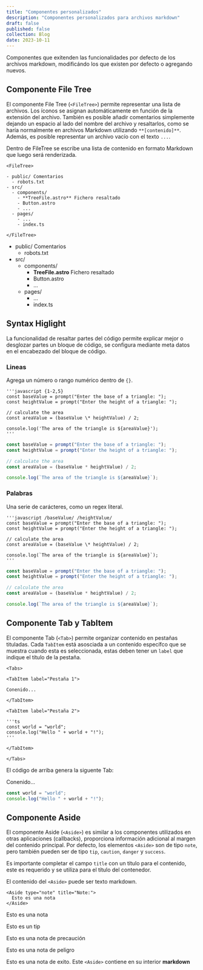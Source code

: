 ---
title: "Componentes personalizados"
description: "Componentes personalizados para archivos markdown"
draft: false
published: false
collection: Blog
date: 2023-10-11
---


Componentes que exitenden las funcionalidades por defecto de los archivos markdown, modificándo los que
existen por defecto o agregando nuevos.

## Componente File Tree

El componente File Tree (`<FileTree>`) permite representar una lista de archivos. Los íconos se asignan
automáticamente en función de la extensión del archivo. También es posible añadir comentarios
simplemente dejando un espacio al lado del nombre del archivo y resaltarlos, como se haría
normalmente en archivos Markdown utilizando `**[contenido]**`. Además, es posible representar un
archivo vacío con el texto `...`.

Dentro de FileTree se escribe una lista de contenido en formato Markdown que luego será renderizada.

```mdx
<FileTree>

- public/ Comentarios
  - robots.txt
- src/
  - components/
    - **TreeFile.astro** Fichero resaltado
    - Button.astro
    - ...
  - pages/
    - ...
    - index.ts

</FileTree>
```

<FileTree>

- public/ Comentarios
  - robots.txt
- src/
  - components/
    - **TreeFile.astro** Fichero resaltado
    - Button.astro
    - ...
  - pages/
    - ...
    - index.ts

</FileTree>

## Syntax Higlight

La funcionalidad de resaltar partes del código permite explicar mejor o desglozar partes un
bloque de código, se configura mediante meta datos en el encabezado del bloque de código.

### Lineas

Agrega un número o rango numérico dentro de `{}`.

<Tabs>

<TabItem label="Markdown">

```mdx
'''javascript {1-2,5}
const baseValue = prompt("Enter the base of a triangle: ");
const heightValue = prompt("Enter the height of a triangle: ");

// calculate the area
const areaValue = (baseValue \* heightValue) / 2;

console.log('The area of the triangle is ${areaValue}');
'''
```

</TabItem>

<TabItem label="Resultado">

```javascript {1-2,5}
const baseValue = prompt("Enter the base of a triangle: ");
const heightValue = prompt("Enter the height of a triangle: ");

// calculate the area
const areaValue = (baseValue * heightValue) / 2;

console.log(`The area of the triangle is ${areaValue}`);
```

</TabItem>
</Tabs>

### Palabras

Una serie de carácteres, como un regex literal.

<Tabs>
<TabItem label="Markdown">

```mdx
'''javascript /baseValue/ /heightValue/
const baseValue = prompt("Enter the base of a triangle: ");
const heightValue = prompt("Enter the height of a triangle: ");

// calculate the area
const areaValue = (baseValue \* heightValue) / 2;

console.log(`The area of the triangle is ${areaValue}`);
'''
```

</TabItem>
<TabItem label="Resultado">

```javascript /baseValue/ /heightValue/
const baseValue = prompt("Enter the base of a triangle: ");
const heightValue = prompt("Enter the height of a triangle: ");

// calculate the area
const areaValue = (baseValue * heightValue) / 2;

console.log(`The area of the triangle is ${areaValue}`);
```

</TabItem>
</Tabs>

## Componente Tab y TabItem

El componente Tab (`<Tab>`) permite organizar contenido en pestañas tituladas. Cada `TabItem`
está asosciada a un contenido específco que se muestra cuando esta es seleccionada, estas
deben tener un `label` que indique el título de la pestaña.

```mdx
<Tabs>

<TabItem label="Pestaña 1">

Conenido...

</TabItem>

<TabItem label="Pestaña 2">

'''ts
const world = "world";
console.log("Hello " + world + "!");
'''

</TabItem>

</Tabs>
```

El código de arriba genera la siguente Tab:

<Tabs>

<TabItem label="Pestaña 1">

Conenido...

</TabItem>

<TabItem label="Pestaña 2">

```ts
const world = "world";
console.log("Hello " + world + "!");
```

</TabItem>

</Tabs>

## Componente Aside

El componente Aside (`<Aside>`) es similar a los componentes utilizados en otras aplicaciones (callbacks),
proporciona información adicional al margen del contenido principal. Por defecto, los elementos `<Aside>`
son de tipo `note`, pero también pueden ser de tipo `tip`, `caution`, `danger` y `success`.

Es importante completar el campo `title` con un título para el contenido, este es requerido y se utiliza
para el título del contenedor.

El contenido del `<Aside>` puede ser texto markdown.

```mdx
<Aside type="note" title="Note:">
  Esto es una nota
</Aside>
```

<Aside type="note" title="Note:">

Esto es una nota

</Aside>

<Aside type="tip" title="Tip:">

Esto es un tip

</Aside>

<Aside type="caution" title="Precaución:">

Esto es una nota de precaución

</Aside>

<Aside type="danger" title="Peligro:">

Esto es una nota de peligro

</Aside>

<Aside type="success" title="Exito!">

Esto es una nota de exito. Este `<Aside>` contiene en su interior **markdown**

</Aside>
